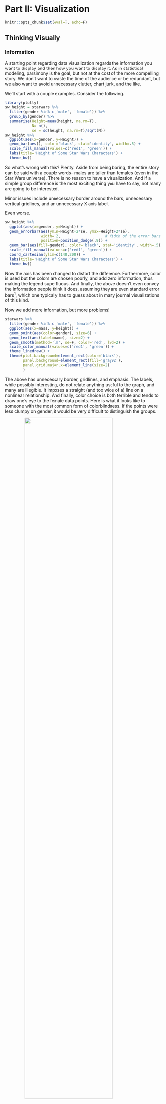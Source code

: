 # Part II: Visualization

```r
knitr::opts_chunk$set(eval=T, echo=F)
```

## Thinking Visually


### Information

A starting point regarding data visualization regards the information you want to display and then how you want to display it.  As in statistical modeling, parsimony is the goal, but not at the cost of the more compelling story.  We don't want to waste the time of the audience or be redundant, but we also want to avoid unnecessary clutter, chart junk, and the like. 

We'll start with a couple examples. Consider the following.

```r
library(plotly)
sw_height = starwars %>% 
  filter(gender %in% c('male', 'female')) %>% 
  group_by(gender) %>% 
  summarise(Height=mean(height, na.rm=T),
            N= n(),
            se = sd(height, na.rm=T)/sqrt(N))
sw_height %>% 
  ggplot(aes(x=gender, y=Height)) +
  geom_bar(aes(), color='black', stat='identity', width=.5) +
  scale_fill_manual(values=c('red1', 'green')) +
  labs(title='Height of Some Star Wars Characters') +
  theme_bw()
```


So what's wrong with this? Plenty. Aside from being boring, the entire story can be said with a couple words- males are taller than females (even in the Star Wars universe).  There is no reason to have a visualization. And if a simple group difference is the most exciting thing you have to say, not many are going to be interested.

Minor issues include unnecessary border around the bars, unnecessary vertical gridlines, and an unnecessary X axis label.

Even worse.

```r
sw_height %>% 
  ggplot(aes(x=gender, y=Height)) +
  geom_errorbar(aes(ymin=Height-2*se, ymax=Height+2*se),
                width=.2,                    # Width of the error bars
                position=position_dodge(.9)) +
  geom_bar(aes(fill=gender), color='black', stat='identity', width=.5) +
  scale_fill_manual(values=c('red1', 'green')) +
  coord_cartesian(ylim=c(140,200)) +
  labs(title='Height of Some Star Wars Characters') +
  theme_bw()
```

Now the axis has been changed to distort the difference.  Furthermore, color is used but the colors are chosen poorly, and add zero information, thus making the legend superfluous.  And finally, the above doesn't even convey the information people think it does, assuming they are even standard error bars[^barerror], which one typically has to guess about in many journal visualizations of this kind.


Now we add more information, but more problems!

```r
starwars %>% 
  filter(gender %in% c('male', 'female')) %>% 
  ggplot(aes(x=mass, y=height)) +
  geom_point(aes(color=gender), size=6) + 
  geom_text(aes(label=name), size=2) + 
  geom_smooth(method='lm', se=F, color='red', lwd=2) + 
  scale_color_manual(values=c('red1', 'green')) +
  theme_linedraw() +
  theme(plot.background=element_rect(color='black'),
        panel.background=element_rect(fill='gray92'),
        panel.grid.major.x=element_line(size=2)
        )
```

The above has unnecessary border, gridlines, and emphasis. The labels, while possibly interesting, do not relate anything useful to the graph, and many are illegible. It imposes a straight (and too wide of a) line on a nonlinear relationship.  And finally, color choice is both terrible and tends to draw one's eye to the female data points.  Here is what it looks like to someone with the most common form of colorblindness. If the points were less clumpy on gender, it would be very difficult to distinguish the groups.

<img src="img/deuteranopia.png" style="display:block; margin: 0 auto;" width='75%'>


And here is what it might look like when printed.

```r
starwars %>% 
  filter(gender %in% c('male', 'female')) %>% 
  ggplot(aes(x=mass, y=height)) +
  geom_point(aes(color=gender), size=6) + 
  geom_text(aes(label=name), size=2) + 
  geom_smooth(method='lm', se=F, color='black', lwd=2) + 
  scale_color_grey(start=.6, end=.4) +
  theme_linedraw() +
  theme(plot.background=element_rect(color='black'),
        panel.background=element_rect(fill='gray92'),
        panel.grid.major.x=element_line(size=2)
        )
```

<br>

Now consider the following.  We have six pieces of information in one graph- name (on hover), homeworld (shape), age (size), gender (color), mass (x), and height (y).  The colors are evenly spaced from one another, and so do not draw one's attention to one group over another. Opacity allows the line to be added and points overlap without loss of information.  We technically don't need a caption, legend or gridlines, because hovering over the data tells us everything we'd want to know about a given data point.  

```r
sw2 = starwars %>% 
  filter(gender %in% c('male', 'female')) %>% 
  mutate(homeworld2 = ifelse(homeworld=='Tatooine', 'Tatooine', 'Naboo'),
         homeworld2 = ifelse(homeworld!='Tatooine'& homeworld!='Naboo', 'Other', homeworld2),
         homeworld2 = ifelse(is.na(homeworld2), 'Other', homeworld2)) %>% 
  select(name, mass, height, birth_year, gender, homeworld, homeworld2) %>% ungroup


# adding label=name will add name to plotly tooltip; ggplot will ignore
g = sw2 %>% 
  select(-homeworld) %>% 
  rename(homeworld=homeworld2) %>% 
  ggplot(aes(x=mass, y=height)) +
  geom_smooth(color=lazerhawk::palettes$orange$tetradic[4], se=F, size=.5, alpha=.15) +
  geom_point(aes(label=name, color=gender, shape=homeworld, size=birth_year), alpha=.5, show.legend=F) +
  scale_color_manual(values=lazerhawk::palettes$orange$complementary) +
  # geom_text(aes(label=name)) +
  scale_size_continuous(range=c(2,10)) +
  lazerhawk::theme_trueMinimal()+ 
  theme(legend.position="none")  # only way to keep plotly from putting a legend

ggplotly()%>% 
  # add_lines(x=~mass, y=~height)
  config(displayModeBar = F) %>% 
  layout(title='Star Wars Characters',
         font=list(family='Roboto'),
         xaxis=list(title='Mass'),
         yaxis=list(title='Height'))

# 
# sw2 %>% #drop_na() %>% 
#   # group_by(gender) %>% 
#   plot_ly(split=~gender) %>% 
#   add_markers(x=~mass, y=~height, color=~homeworld2,# colors=c("#1f77b4", "#ff7f0e"),
#               text=~name, size=~birth_year, opacity=.85,# symbol=~gender,
#               sizes=c(50,100)) %>% 
#   lazerhawk::theme_plotly()
```

<br>

Whether this is something you'd prefer or not, the point is that we get quite a bit of information without being overwhelming, and the data is allowed to express itself cleanly.

Here are some things to keep in mind when creating visualizations for scientific communication.


#### Your audience isn't dumb

Assume your audience, which in academia is full of people with advanced degrees or those aspiring to obtain one, can handle more than a bar graph.  If the visualization is good and well-explained[^captions], they'll be fine. 

See the data visualization and maps sections of [2016: The Year in Visual Stories and Graphics](https://www.nytimes.com/interactive/2016/12/28/us/year-in-interactive-graphics.html) at the New York Times.  Good data visualization can be appreciated by more than an academic audience.  Assume you can at least provide visualizations on that level of complexity and be okay.

<img src="img/nytimes.png" style="display:block; margin: 0 auto;">

#### Clarity is key

Sometimes the clearest message *is* a complicated one.  That's okay.  Make sure your visualization tells the story you think is important, but don't dumb it down via visualization.  People will likely remember the graphic before they'll remember the table of numbers.

By the same token, don't needlessly complicate something that is straightforward.  Perhaps a scatter plot with some groupwise coloring is enough.  That's fine.

All of this is easier said than done, and there is no right way to do data visualizations.  Prepare to experiment.


#### Avoid clutter

Gridlines, 3d, unnecessary patterning, and <span class="emph">chartjunk</span> in general will only detract from the message.  As an example, gridlines might even seem necessary, but even faint ones can hinder the pattern recognition you hope will take place, potentially imposing clumps of data that do not exist.   In addition, they practically insist on a level of data precision that you simply don't have.  What's more, with interactivity they literally convey nothing additional, as a simple hover over or click on a data point will reveal the precise values.  Use sparingly, if at all.



#### Color isn't optional

No modern journal should be a print-first outfit, and if they are, you shouldn't care to send your work there.  The only thing you should be concerned with is how it will look online, because that's how people will interact with your work first and foremost.  That means that color is essentially a requirement for any visualization, so use it well in yours.

#### Think interactively

I would suggest you start by making the visualization you want to make, with interactivity and anything else you like.  You can then reduce as necessary for publication, and keep the fancy one as supplemental, or accessible on your own website.


### Color

Until recently, the default color schemes of most visualization packages were poor at best.  Thankfully, <span class="pack">ggplot2</span>, its imitators and extenders, in both the R world and beyond, have made it much easier to have a decent color scheme by default[^jet].

However, the defaults are still potentially problematic, so you should be prepared to go with something else.  In other cases, you may just simply prefer something else.  For example, for me, the gray background of <span class="pack">ggplot2</span> defaults is something I have to remove for every plot[^hadleygray].






#### Viridis

A couple packages will help you get started in choosing a decent color scheme.  One is <span class="pack">viridis</span>.  As stated in the package description:

> These color maps are designed in such a way that they will analytically be perfectly perceptually-uniform, both in regular form and also when converted to black-and-white. They are also designed to be perceived by readers with the most common form of color blindness.

So basically you have something that will take care of your audience without having to do much. There are four palettes.

<img src="img/viridis_scales.png" style="display:block; margin: 0 auto;" width=50%>


These color schemes might seem a bit odd from what you're used to.  But recall that the point is scientific communication, and these will allow you to convey information accurately, without implicit bias, and be acceptable in different formats. In addition, there is <span class="pack">ggplot2</span> functionality to boot, e.g. <span class="func">scale_color_viridis</span>, and it will work for discrete or continuous valued data.

For more, see the [vignette](https://cran.r-project.org/web/packages/viridis/vignettes/intro-to-viridis.html). I also invite you to watch the [introduction of the original module in Python](https://www.youtube.com/watch?v=xAoljeRJ3lU), where you can learn more about the issues in color selection, and why viridis works.

#### RColorBrewer

Color Brewer offers another collection of palettes that will generally work well in a variety of situations.  While there are print and color-blind friendly palettes, not all adhere to those restrictions.  Specifically though, you have palettes for the following data situations:

- Qualitative (e.g. Dark2[^Dark1])
- Sequential (e.g. Reds)
- Diverging (e.g. RdBu)

<img src="img/colorbrewer.svg" style="display:block; margin: 0 auto;" width=50%>

There is a <span class="pack">ggplot2</span> function, <span class="func">scale_color_brewer</span>, you can use as well. For more, see [colorbrewer.org](http://colorbrewer2.org/).  There you can play around with the palettes to help make your decision.


### Contrast

<span class="" style="color:gray75">Thankfully, websites have mostly gotten passed the phase where there text looks like this</span>.  The goal of scientific communication is to, well, *communicate*.  Making text hard to read is pretty much antithetical to this.

So contrast comes into play with text as well as color.  In general, you should consider a 7 to 1 contrast ratio for text, minimally 4 to 1.


-<span class="" style="color:#B3B3B3; size:150%; font-weight:500">Here is text at 2 to 1</span>

-<span class="" style="color:#7f7f7f; size:150%; font-weight:500">Here is text at 4 to 1</span>

-<span class="" style="color:#585858; size:150%; font-weight:500">Here is text at 7 to 1</span>

-<span class="" style="color:black; size:150%; font-weight:500">Here is black</span>

I personally don't like stark black, and find it visually irritating, but obviously that would be fine to use for most people.

### Scaling by Size

You might not be aware, but there is more than one way to scale objects, e.g. in a scatterplot. Consider the following, where in both cases dots are scaled by the person's body-mass index (BMI).


```r
sw2 %>% 
  mutate(bmi = mass/((height/100)^2)) %>% 
  ggplot(aes(x=mass, y=height)) +
  geom_point(aes(label=name,  size=bmi), color=palettes$orange$orange, alpha=.25, show.legend=F) +
  scale_size_continuous(range=c(2,10)) +
  lazerhawk::theme_trueMinimal()+ 
  theme(legend.position="none")  # only way to keep plotly from putting a legend
sw2 %>%
  mutate(bmi = mass/((height/100)^2)) %>% 
  ggplot(aes(x=mass, y=height)) +
  geom_point(aes(label=name, size=bmi), color=palettes$orange$orange, alpha=.25, show.legend=F) +
  scale_radius() + 
  lazerhawk::theme_trueMinimal()+ 
  theme(legend.position="none")  # only way to keep plotly from putting a legend
```


The first plot scales the dots by their area, while the second scales the radius, but otherwise they are identical.  It's not generally recommended to scale the radius, as our perceptual system is more attuned to the area.  Packages like <span class="pack">ggplot2</span> and <span class="pack">plotly</span> will automatically do this, but some might not, so you should check.


### Transparency

Using transparency is a great way to keep detailed information available to the audience without being overwhelming. Consider the following.  One-hundred individual trajectories are shown, but it doesn't cause any issue graphically.

```r
N = 100
obs = 10

g = rep(1:N, e=obs)
x = rep(1:obs, N)
f = rep(c(-.5, .5), e=N/2)[g]
sig = createCorr(c(-.75,-.25,.25))
re = mvtnorm::rmvnorm(N, sigma=sig)
re = mvtnorm::rmvnorm(N, sigma=diag(c(1,.25,.05)))
y = (5+re[,1][g]) + (1+re[,2][g])*x + (re[,3][g]+f)*(x^2) + rnorm(N*obs)
# y = scale(y)[,1]

# lm(y~poly(x,2)) %>% summary()

# 
# gg = data_frame(g, x, y) %>% 
#   mutate(y = scale(y)) %>% 
#   ggplot(aes(x,y)) + 
#   geom_smooth(aes(group=g), se=F, color=alpha(palettes$orange$orange, .2), lwd=.5)
# ggplotly() %>% 
#   theme_plotly()
data_frame(g, f=factor(f, labels=c('g1','g2')), x, y) %>% 
  group_by(g) %>% 
  mutate(updown = if_else(last(y) > first(y), 'up', 'down')) %>% 
  # ungroup() %>%
  plot_ly() %>% 
  add_lines(x=~x, y=~y,  color=~f, opacity=.25) %>% 
  theme_plotly()
```


Without transparency, it just looks ugly and notably busier if nothing else.

```r
data_frame(g, x, y) %>% 
  group_by(g) %>% 
  mutate(updown = if_else(last(y) > first(y), 'up', 'down')) %>% 
  # ungroup() %>%
  plot_ly() %>% 
  add_lines(x=~x, y=~y,  color=~updown) %>% 
  theme_plotly()
```

In addition, transparency can be used to add additional information, e.g. data density in scatter plots.

<img src="img/tornados.png" style="display:block; margin: 0 auto;">

```r
# data(flights, package='threejs') 
# flights %>% 
#   plot_ly(x=~origin_long, y=~origin_lat) %>% 
#   add_markers(opacity=.20, size=I(3), color=I('#ff5500')) %>% 
#   theme_plotly()

load('../../Other/Tornado/data/tornados.RData')
g <- list(
  scope = 'usa',
  projection = list(type = 'albers usa'),
  showland = TRUE,
  landcolor = toRGB("gray95"),
  subunitcolor = toRGB("gray85"),
  countrycolor = toRGB("gray85"),
  countrywidth = 0.5,
  subunitwidth = 0.5
)

tornados %>% 
  filter(Year>=1990) %>% 
  plot_geo(lat = ~StartLat, lon = ~StartLon) %>%
  add_markers(size = I(2), color=I('#ff5500'), opacity=.35) %>%
  layout(title = 'U.S. Tornados 1990-2015', geo = g) %>% 
  theme_plotly()

```



### Things to avoid

pie charts and their cousins

- bar chart (and stacked versions)
- wind rose

histograms

- use density

using 3d without adding any communicative value

- which is almost always
- prefer interactivity
- Where is it useful: showing structure (e.g. molecular, geographical), continuous multi-way interactions

using too many colors

### WebAxe


### Thinking Visually Exercises

#### Exercise 1

The following uses the <span class="objclass">diamonds</span> data set that comes with <span class="pack">ggplot2</span>.  

```r
library(ggplot2); library(viridis)
ggplot(aes(x=carat, y=price), data=diamonds) +
  geom_point(aes(color=price)) +
  ????
```

```r
library(ggplot2); library(viridis)
ggplot(aes(x=carat, y=price), data=diamonds) +
  geom_point(aes(color=price)) +
  scale_color_viridis()
```

#### Exercise 2

Now color it by the `cut`.  To use the scale_color_viridis approach, you'll have to change one of the arguments to the function.  Reproduce this but using one of the other viridis palettes.

```r
ggplot(aes(x=carat, y=price), data=diamonds) +
  geom_point(aes(color=cut)) +
  scale_color_viridis(discrete=T)
```

#### Thinking exercises

For your upcoming Who is your audience?


[^barerror]: Error bars for group means can overlap and still be statistically different (the test regards the *difference* in means).  Furthermore most visuals of this sort don't bother to say whether it is standard deviation, standard error, or 2*standard error, or even something else.

[^captions]: People seem to think there are text limits for captions.  There are none.

[^jet]: Even Matlab finally joined the club, except that they still screwed up with their default coloring scheme.

[^hadleygray]: Hadley states "The grey background gives the plot a similar colour (in a typographical sense) to the remainder of the text, ensuring that the graphics fit in with the flow of a text without jumping out with a bright white background. Finally, the grey background creates a continuous field of colour which ensures that the plot is perceived as a single visual entity.".  The part about it being ugly is apparently left out. ☺  Also, my opinion is that it has the opposite effect, making the visualization jump out because nothing on the web is gray by default. If anything the page background is white, and having a white/transparent background would perhaps be better, but honestly, don't you *want* a visualization to jump out?

[^Dark1]: Don't even think about asking what the Dark1 palette is.